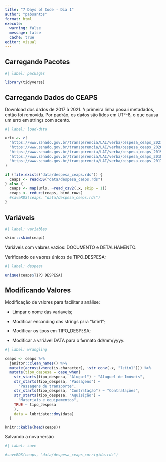 ```yaml
---
title: "7 Days of Code - Dia 1"
author: "pabsantos"
format: html
execute: 
  warning: false
  message: false
  cache: true
editor: visual
---
```


## Carregando Pacotes

```r
#| label: packages

library(tidyverse)
```

## Carregando Dados do CEAPS

Download dos dados de 2017 à 2021. A primeira linha possui metadados, então foi removida. Por padrão, os dados são lidos em UTF-8, o que causa um erro em strings com acento.

```r
#| label: load-data

urls <- c(
  "https://www.senado.gov.br/transparencia/LAI/verba/despesa_ceaps_2021.csv",
  "https://www.senado.gov.br/transparencia/LAI/verba/despesa_ceaps_2020.csv",
  "https://www.senado.gov.br/transparencia/LAI/verba/despesa_ceaps_2019.csv",
  "https://www.senado.gov.br/transparencia/LAI/verba/despesa_ceaps_2018.csv",
  "https://www.senado.gov.br/transparencia/LAI/verba/despesa_ceaps_2017.csv"
)

if (file.exists("data/despesa_ceaps.rds")) {
  ceaps <- readRDS("data/despesa_ceaps.rds")
} else {
  ceaps <- map(urls, ~read_csv2(.x, skip = 1))
  ceaps <- reduce(ceaps, bind_rows)
  #saveRDS(ceaps, "data/despesa_ceaps.rds")
}
```

## Variáveis

```r
#| label: variables

skimr::skim(ceaps)
```

Variáveis com valores vazios: DOCUMENTO e DETALHAMENTO.

Verificando os valores únicos de TIPO_DESPESA:

```r
#| label: despesa

unique(ceaps$TIPO_DESPESA)
```

## Modificando Valores

Modificação de valores para facilitar a análise:

-   Limpar o nome das variaveis;

```{=html}
<!-- -->
```
-   Modificar enconding das strings para "latin1";

```{=html}
<!-- -->
```
-   Modificar os tipos em TIPO_DESPESA;

-   Modificar a variável DATA para o formato dd/mm/yyyy.

```r
#| label: wrangling

ceaps <- ceaps %>% 
  janitor::clean_names() %>% 
  mutate(across(where(is.character), ~str_conv(.x, "latin1"))) %>% 
  mutate(tipo_despesa = case_when(
    str_starts(tipo_despesa, "Aluguel") ~ "Aluguel de Imóveis",
    str_starts(tipo_despesa, "Passagens") ~ 
      "Passagens de transporte",
    str_starts(tipo_despesa, "Contratação") ~ "Contratações",
    str_starts(tipo_despesa, "Aquisição") ~ 
      "Materiais e equipamentos",
    TRUE ~ tipo_despesa
    ),
    data = lubridate::dmy(data)
  )

knitr::kable(head(ceaps))
```

Salvando a nova versão

```r
#| label: save

#saveRDS(ceaps, "data/despesa_ceaps_corrigido.rds")
```
